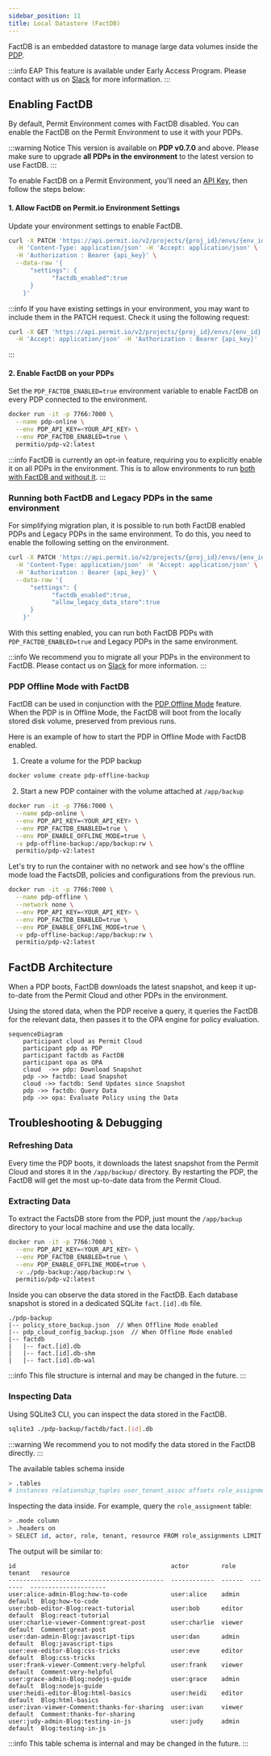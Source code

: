 ```yaml
---
sidebar_position: 11
title: Local Datastore (FactDB)
---
```


FactDB is an embedded datastore to manage large data volumes inside the [PDP](/concepts/pdp/overview).

:::info EAP
This feature is available under Early Access Program.
Please contact with us on [Slack](https://io.permit.io/slack) for more information.
:::

## Enabling FactDB

By default, Permit Environment comes with FactDB disabled.
You can enable the FactDB on the Permit Environment to use it with your PDPs.

:::warning Notice
This version is available on **PDP v0.7.0** and above.
Please make sure to upgrade **all PDPs in the environment** to the latest version to use FactDB.
:::

To enable FactDB on a Permit Environment, you'll need an [API Key](/manage-your-account/workspace-settings#api-keys),
then follow the steps below:

#### 1. Allow FactDB on Permit.io Environment Settings

Update your environment settings to enable FactDB.
```bash
curl -X PATCH 'https://api.permit.io/v2/projects/{proj_id}/envs/{env_id}' \
  -H 'Content-Type: application/json' -H 'Accept: application/json' \
  -H 'Authorization : Bearer {api_key}' \
  --data-raw '{
      "settings": {
            "factdb_enabled":true
      }
    }'
```
:::info
If you have existing settings in your environment, you may want to include them in the PATCH request.
Check it using the following request:
```bash
curl -X GET 'https://api.permit.io/v2/projects/{proj_id}/envs/{env_id}' \
  -H 'Accept: application/json' -H 'Authorization : Bearer {api_key}'
```
:::


#### 2. Enable FactDB on your PDPs

Set the `PDP_FACTDB_ENABLED=true` environment variable to enable FactDB on every PDP connected to the environment.

```bash
docker run -it -p 7766:7000 \
  --name pdp-online \
  --env PDP_API_KEY=<YOUR_API_KEY> \
  --env PDP_FACTDB_ENABLED=true \
  permitio/pdp-v2:latest
```

:::info
FactDB is currently an opt-in feature, requiring you to explicitly enable it on all PDPs in the environment.
This is to allow environments to run [both with FactDB and without it](/concepts/pdp/factdb#running-both-factdb-and-legacy-pdps-in-the-same-environment).
:::

### Running both FactDB and Legacy PDPs in the same environment

For simplifying migration plan, it is possible to run both FactDB enabled PDPs and Legacy PDPs in the same environment.
To do this, you need to enable the following setting on the environment.

```bash
curl -X PATCH 'https://api.permit.io/v2/projects/{proj_id}/envs/{env_id}' \
  -H 'Content-Type: application/json' -H 'Accept: application/json' \
  -H 'Authorization : Bearer {api_key}' \
  --data-raw '{
      "settings": {
            "factdb_enabled":true,
            "allow_legacy_data_store":true
      }
    }'
```

With this setting enabled, you can run both FactDB PDPs with `PDP_FACTDB_ENABLED=true` and Legacy PDPs in the same environment.

:::info
We recommend you to migrate all your PDPs in the environment to FactDB.
Please contact us on [Slack](https://io.permit.io/slack) for more information.
:::


### PDP Offline Mode with FactDB

FactDB can be used in conjunction with the [PDP Offline Mode](/how-to/deploy/deploy-to-production/#pdp-offline-mode) feature.
When the PDP is in Offline Mode, the FactDB will boot from the locally stored disk volume, preserved from previous runs.

Here is an example of how to start the PDP in Offline Mode with FactDB enabled.

1. Create a volume for the PDP backup
```bash
docker volume create pdp-offline-backup
```

2. Start a new PDP container with the volume attached at `/app/backup`
```bash
docker run -it -p 7766:7000 \
  --name pdp-online \
  --env PDP_API_KEY=<YOUR_API_KEY> \
  --env PDP_FACTDB_ENABLED=true \
  --env PDP_ENABLE_OFFLINE_MODE=true \
  -v pdp-offline-backup:/app/backup:rw \
  permitio/pdp-v2:latest
```

Let's try to run the container with no network and see how's the offline mode load the FactsDB,
policies and configurations from the previous run.

```bash
docker run -it -p 7766:7000 \
  --name pdp-offline \
  --network none \
  --env PDP_API_KEY=<YOUR_API_KEY> \
  --env PDP_FACTDB_ENABLED=true \
  --env PDP_ENABLE_OFFLINE_MODE=true \
  -v pdp-offline-backup:/app/backup:rw \
  permitio/pdp-v2:latest
```

## FactDB Architecture

When a PDP boots, FactDB downloads the latest snapshot, and keep it up-to-date from the Permit Cloud and other PDPs in the environment.

Using the stored data, when the PDP receive a query, it queries the FactDB for the relevant data, then passes it to the OPA engine for policy evaluation.

```mermaid
sequenceDiagram
    participant cloud as Permit Cloud
    participant pdp as PDP
    participant factdb as FactDB
    participant opa as OPA
    cloud  ->> pdp: Download Snapshot
    pdp ->> factdb: Load Snapshot
    cloud ->> factdb: Send Updates since Snapshot
    pdp ->> factdb: Query Data
    pdp ->> opa: Evaluate Policy using the Data
```


## Troubleshooting & Debugging

### Refreshing Data
Every time the PDP boots, it downloads the latest snapshot from the Permit Cloud and stores it in the `/app/backup/` directory.
By restarting the PDP, the FactDB will get the most up-to-date data from the Permit Cloud.

### Extracting Data

To extract the FactsDB store from the PDP, just mount the `/app/backup` directory to your local machine and use the data locally.
```bash
docker run -it -p 7766:7000 \
  --env PDP_API_KEY=<YOUR_API_KEY> \
  --env PDP_FACTDB_ENABLED=true \
  --env PDP_ENABLE_OFFLINE_MODE=true \
  -v ./pdp-backup:/app/backup:rw \
  permitio/pdp-v2:latest
```

Inside you can observe the data stored in the FactDB. Each database snapshot is stored in a dedicated SQLite `fact.[id].db` file.
```text
./pdp-backup
|-- policy_store_backup.json  // When Offline Mode enabled
|-- pdp_cloud_config_backup.json  // When Offline Mode enabled
|-- factdb
|   |-- fact.[id].db
|   |-- fact.[id].db-shm
|   |-- fact.[id].db-wal
```

:::info
This file structure is internal and may be changed in the future.
:::

### Inspecting Data

Using SQLite3 CLI, you can inspect the data stored in the FactDB.

```bash
sqlite3 ./pdp-backup/factdb/fact.[id].db
```

:::warning
We recommend you to not modify the data stored in the FactDB directly.
:::

The available tables schema inside
```bash
> .tables
# instances relationship_tuples user_tenant_assoc offsets role_assignments users
```

Inspecting the data inside. For example, query the `role_assignment` table:
```bash
> .mode column
> .headers on
> SELECT id, actor, role, tenant, resource FROM role_assignments LIMIT 10;
```

The output will be similar to:
```text
id                                           actor         role    tenant   resource
-------------------------------------------  ------------  ------  -------  ---------------------
user:alice-admin-Blog:how-to-code            user:alice    admin   default  Blog:how-to-code
user:bob-editor-Blog:react-tutorial          user:bob      editor  default  Blog:react-tutorial
user:charlie-viewer-Comment:great-post       user:charlie  viewer  default  Comment:great-post
user:dan-admin-Blog:javascript-tips          user:dan      admin   default  Blog:javascript-tips
user:eve-editor-Blog:css-tricks              user:eve      editor  default  Blog:css-tricks
user:frank-viewer-Comment:very-helpful       user:frank    viewer  default  Comment:very-helpful
user:grace-admin-Blog:nodejs-guide           user:grace    admin   default  Blog:nodejs-guide
user:heidi-editor-Blog:html-basics           user:heidi    editor  default  Blog:html-basics
user:ivan-viewer-Comment:thanks-for-sharing  user:ivan     viewer  default  Comment:thanks-for-sharing
user:judy-admin-Blog:testing-in-js           user:judy     admin   default  Blog:testing-in-js
```

:::info
This table schema is internal and may be changed in the future.
:::
